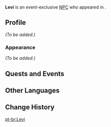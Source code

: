 {{Meta
<!-- Remove this template after adding the missing info -->
|missing_NPC_profile  = yes
}}
{{Character Infobox
|type             = Event NPC
|image            = NPC Levi.png
|realname         = <!-- Optional, if different from in-game name -->
|deceased         = <!-- Past (for deceased prior to events of the game) or free response -->
|region           = Sumeru
|location         = Sumeru
|affiliation      = The Eremites
|title            = 

|ancestry         = <!-- Clan/family -->
|father           = 
|mother           = 
|spouse           = 
|sibling          = 
|child            = 
|relative         = 

|voiceEN          = 
|voiceCN          = 
|voiceJP          = 
|dialoguereward   = 
}}
'''Levi''' is an event-exclusive [[NPC]] who appeared in {{Quest|To Claim the Crown}}.
<!--
==Location==
{{subst:#tag:gallery|
NPC Location {{subst:#titleparts:{{subst:PAGENAME}}}}.png{{subst:!}}{{subst:#titleparts:{{subst:PAGENAME}}}}'s location
NPC Location {{subst:#titleparts:{{subst:PAGENAME}}}} Context.png{{subst:!}}Additional context
}}
-->
==Profile==
<!--Detailed story/lore information goes here.-->
''(To be added.)''

===Appearance===
<!--Keep appearance section short and concise. Limit to 2 paragraphs with 3-4 sentences each.-->
''(To be added.)''

==Quests and Events==
{{Quests and Events}}
<!--
==Idle Quotes==
{{Dialogue Start}}
: {{DIcon|Idle}} {{Tx}}
:: {{A|VO Levi 01.ogg}} "{{Tx}}"
{{Dialogue End}}

==Dialogue==
{{Dialogue Start}}
:'''Levi:''' 
:{{DIcon}}
{{Dialogue End}}

==Trivia==
* 
-->
==Other Languages==
{{Other Languages
|default_hidden = 1
|en        = Levi
|zhs       = 利瓦尔
|zhs_rm    = Lìwǎ'ěr
|zht       = 利瓦爾
|zht_rm    = Lìwǎ'ěr
|ja        = リワール
|ja_rm     = Riwaaru
|ko        = 리와르
|ko_rm     = 
|es        = Levi
|fr        = Levi
|ru        = Левий
|th        = Levi
|vi        = Levi
|de        = Levi
|id        = Levi
|pt        = Levi
|tr        = Levi
|it        = Levi
}}

==Change History==
{{Change History|3.6}}
<!--
==References==
{{Reflist}}
-->

[[pt-br:Levi]]